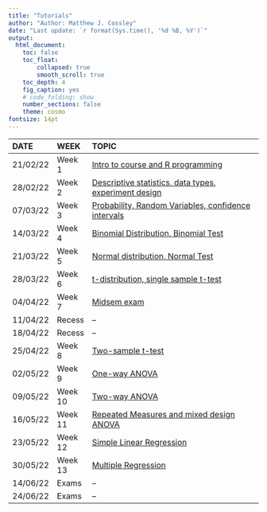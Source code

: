 ```yaml
---
title: "Tutorials"
author: "Author: Matthew J. Cossley"
date: "Last update: `r format(Sys.time(), '%d %B, %Y')`"
output:
  html_document:
    toc: false
    toc_float:
        collapsed: true
        smooth_scroll: true
    toc_depth: 4
    fig_caption: yes
    # code_folding: show
    number_sections: false
    theme: cosmo
fontsize: 14pt
---
```


| DATE     | WEEK    | TOPIC                                                                    |
|:---------|:--------|:-------------------------------------------------------------------------|
| 21/02/22 | Week 1  | [Intro to course and R programming                    ](tutorial_1.html) |
| 28/02/22 | Week 2  | [Descriptive statistics, data types, experiment design](tutorial_2.html) |
| 07/03/22 | Week 3  | [Probability, Random Variables, confidence intervals  ](tutorial_3.html) |
| 14/03/22 | Week 4  | [Binomial Distribution, Binomial Test                 ](tutorial_4.html) |
| 21/03/22 | Week 5  | [Normal distribution, Normal Test                     ](tutorial_5.html) |
| 28/03/22 | Week 6  | [t-distribution, single sample t-test                 ](tutorial_6.html) |
| 04/04/22 | Week 7  | [Midsem exam                                          ](tutorial_7.html) |
| 11/04/22 | Recess  | --                                                                       |
| 18/04/22 | Recess  | --                                                                       |
| 25/04/22 | Week 8  | [Two-sample t-test                                    ](tutorial_8.html) |
| 02/05/22 | Week 9  | [One-way ANOVA                                        ](tutorial_9.html) |
| 09/05/22 | Week 10 | [Two-way ANOVA                                        ](tutorial_10.html)|
| 16/05/22 | Week 11 | [Repeated Measures and mixed design ANOVA             ](tutorial_11.html)|
| 23/05/22 | Week 12 | [Simple Linear Regression                             ](tutorial_12.html)|
| 30/05/22 | Week 13 | [Multiple Regression                                  ](tutorial_13.html)|
| 14/06/22 | Exams   | --                                                                       |
| 24/06/22 | Exams   | --                                                                       |